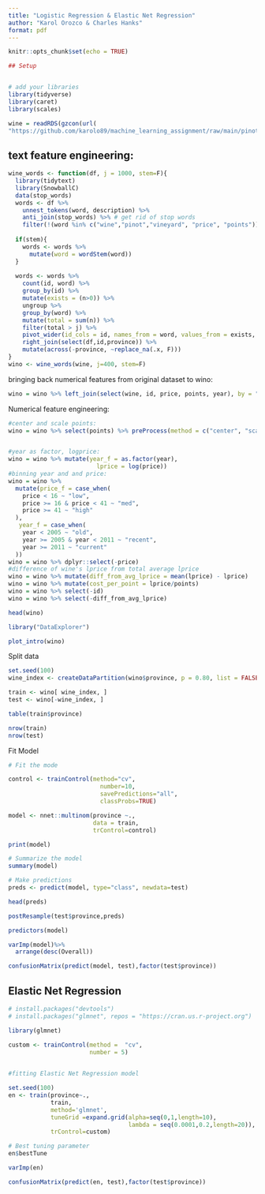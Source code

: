 ```yaml
---
title: "Logistic Regression & Elastic Net Regression"
author: "Karol Orozco & Charles Hanks"
format: pdf
---
```


```r
knitr::opts_chunk$set(echo = TRUE)

## Setup


# add your libraries
library(tidyverse)
library(caret)
library(scales)

wine = readRDS(gzcon(url(
"https://github.com/karolo89/machine_learning_assignment/raw/main/pinot.rds")))

```


## text feature engineering: 
```r
wine_words <- function(df, j = 1000, stem=F){ 
  library(tidytext)
  library(SnowballC)
  data(stop_words)
  words <- df %>%
    unnest_tokens(word, description) %>%
    anti_join(stop_words) %>% # get rid of stop words
    filter(!(word %in% c("wine","pinot","vineyard", "price", "points")))
  
  if(stem){
    words <- words %>% 
      mutate(word = wordStem(word))
  }
  
  words <- words %>% 
    count(id, word) %>% 
    group_by(id) %>% 
    mutate(exists = (n>0)) %>% 
    ungroup %>% 
    group_by(word) %>% 
    mutate(total = sum(n)) %>% 
    filter(total > j) %>% 
    pivot_wider(id_cols = id, names_from = word, values_from = exists, values_fill = list(exists=0)) %>% 
    right_join(select(df,id,province)) %>% 
    mutate(across(-province, ~replace_na(.x, F)))
}
wino <- wine_words(wine, j=400, stem=F)
```

bringing back numerical features from original dataset to wino: 
```r
wino = wino %>% left_join(select(wine, id, price, points, year), by = "id")
```

Numerical feature engineering: 
```r
#center and scale points: 
wino = wino %>% select(points) %>% preProcess(method = c("center", "scale")) %>% predict(wino)


#year as factor, logprice: 
wino = wino %>% mutate(year_f = as.factor(year), 
                         lprice = log(price))
#binning year and and price: 
wino = wino %>% 
  mutate(price_f = case_when(
    price < 16 ~ "low",
    price >= 16 & price < 41 ~ "med",
    price >= 41 ~ "high"
  ), 
   year_f = case_when(
    year < 2005 ~ "old",
    year >= 2005 & year < 2011 ~ "recent",
    year >= 2011 ~ "current"
  ))
wino = wino %>% dplyr::select(-price)
#difference of wine's lprice from total average lprice
wino = wino %>% mutate(diff_from_avg_lprice = mean(lprice) - lprice)
wino = wino %>% mutate(cost_per_point = lprice/points) 
wino = wino %>% select(-id)
wino = wino %>% select(-diff_from_avg_lprice)

head(wino)

```
```r

library("DataExplorer")

plot_intro(wino)

```

Split data
```r
set.seed(100) 
wine_index <- createDataPartition(wino$province, p = 0.80, list = FALSE) 

train <- wino[ wine_index, ] 
test <- wino[-wine_index, ] 

table(train$province)

nrow(train)
nrow(test)


```

Fit Model

```r
# Fit the mode

control <- trainControl(method="cv", 
                          number=10, 
                          savePredictions="all",
                          classProbs=TRUE)

model <- nnet::multinom(province ~., 
                        data = train,
                        trControl=control)

print(model)

# Summarize the model
summary(model)

# Make predictions
preds <- predict(model, type="class", newdata=test)

head(preds)
```


```r
postResample(test$province,preds)
```


```r
predictors(model)

```


```r

varImp(model)%>%
  arrange(desc(Overall))

```




```r
confusionMatrix(predict(model, test),factor(test$province))

```

## Elastic Net Regression

```r
# install.packages("devtools")
# install.packages("glmnet", repos = "https://cran.us.r-project.org")

library(glmnet)

custom <- trainControl(method =  "cv",
                       number = 5)
                     
```


```r
#fitting Elastic Net Regression model

set.seed(100)
en <- train(province~.,
            train,
            method='glmnet',
            tuneGrid =expand.grid(alpha=seq(0,1,length=10),
                                  lambda = seq(0.0001,0.2,length=20)),
            trControl=custom)

```


```r
# Best tuning parameter 
en$bestTune

```


```r

varImp(en)
```

```r
confusionMatrix(predict(en, test),factor(test$province))

```

